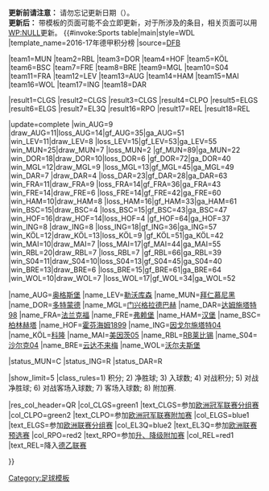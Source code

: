 <noinclude>'''更新前请注意：''' 请勿忘记更新日期（{{para|update}}）。<br />'''更新后：''' 带模板的页面可能不会立即更新，对于所涉及的条目，相关页面可以用[[WP:NULL]]更新。
</noinclude>{{#invoke:Sports table|main|style=WDL
|template_name=2016-17年德甲积分榜
|source=[http://www.dfb.de/bundesliga/spieltagtabelle/ DFB]

<!--Update team positions here-->
|team1=MUN |team2=RBL |team3=DOR |team4=HOF |team5=KÖL |team6=BSC |team7=FRE |team8=BRE |team9=MGL |team10=S04 |team11=FRA |team12=LEV |team13=AUG |team14=HAM |team15=MAI |team16=WOL |team17=ING |team18=DAR

<!--Update team qualifications here (defined below)-->
|result1=CLGS |result2=CLGS |result3=CLGS |result4=CLPO |result5=ELGS |result6=ELGS |result7=EL3Q
|result16=RPO |result17=REL |result18=REL

<!--Update team results here and then (if needed) positions above. Don't forget to update the date (update parameter)-->
|update=complete
|win_AUG=9 |draw_AUG=11|loss_AUG=14|gf_AUG=35|ga_AUG=51<!-- FC Augsburg -->
|win_LEV=11|draw_LEV=8 |loss_LEV=15|gf_LEV=53|ga_LEV=55<!-- Bayer Leverkusen -->
|win_MUN=25|draw_MUN=7 |loss_MUN=2 |gf_MUN=89|ga_MUN=22<!-- Bayern Munich -->
|win_DOR=18|draw_DOR=10|loss_DOR=6 |gf_DOR=72|ga_DOR=40<!-- Borussia Dortmund -->
|win_MGL=12|draw_MGL=9 |loss_MGL=13|gf_MGL=45|ga_MGL=49<!-- Borussia Mönchengladbach -->
|win_DAR=7 |draw_DAR=4 |loss_DAR=23|gf_DAR=28|ga_DAR=63<!-- Darmstadt 98 -->
|win_FRA=11|draw_FRA=9 |loss_FRA=14|gf_FRA=36|ga_FRA=43<!-- Eintracht Frankfurt-->
|win_FRE=14|draw_FRE=6 |loss_FRE=14|gf_FRE=42|ga_FRE=60<!-- SC Freiburg -->
|win_HAM=10|draw_HAM=8 |loss_HAM=16|gf_HAM=33|ga_HAM=61<!-- Hamburger SV -->
|win_BSC=15|draw_BSC=4 |loss_BSC=15|gf_BSC=43|ga_BSC=47<!-- Hertha BSC -->
|win_HOF=16|draw_HOF=14|loss_HOF=4 |gf_HOF=64|ga_HOF=37<!-- TSG Hoffenheim -->
|win_ING=8 |draw_ING=8 |loss_ING=18|gf_ING=36|ga_ING=57<!-- FC Ingolstadt -->
|win_KÖL=12|draw_KÖL=13|loss_KÖL=9 |gf_KÖL=51|ga_KÖL=42<!-- 1. FC Köln -->
|win_MAI=10|draw_MAI=7 |loss_MAI=17|gf_MAI=44|ga_MAI=55<!-- Mainz 05 -->
|win_RBL=20|draw_RBL=7 |loss_RBL=7 |gf_RBL=66|ga_RBL=39<!-- RB Leipzig -->
|win_S04=11|draw_S04=10|loss_S04=13|gf_S04=45|ga_S04=40<!-- Schalke 04 -->
|win_BRE=13|draw_BRE=6 |loss_BRE=15|gf_BRE=61|ga_BRE=64<!-- Werder Bremen -->
|win_WOL=10|draw_WOL=7 |loss_WOL=17|gf_WOL=34|ga_WOL=52<!-- VfL Wolfsburg -->

<!--Team definitions (wikilinks in table)-->
|name_AUG=[[奥格斯堡足球俱乐部|奥格斯堡]]
|name_LEV=[[勒沃库森足球俱乐部|勒沃库森]]
|name_MUN=[[拜仁慕尼黑]]
|name_DOR=[[多特蒙德足球俱樂部|多特蒙德]]
|name_MGL=[[门兴格拉德巴赫足球俱乐部|门兴格拉德巴赫]]
|name_DAR=[[达姆施塔特98]]
|name_FRA=[[法兰克福足球俱乐部|法兰克福]]
|name_FRE=[[弗赖堡体育俱乐部|弗赖堡]]
|name_HAM=[[汉堡足球俱乐部|汉堡]]
|name_BSC=[[柏林赫塔]]
|name_HOF=[[霍芬海姆1899]]
|name_ING=[[因戈尔施塔特04]]
|name_KÖL=[[科隆足球俱乐部|科隆]]
|name_MAI=[[美因茨05]]
|name_RBL=[[RB莱比锡]]
|name_S04=[[沙尔克04]]
|name_BRE=[[云达不来梅]]
|name_WOL=[[沃尔夫斯堡足球俱乐部|沃尔夫斯堡]]

<!--Status-->
|status_MUN=C
|status_ING=R
|status_DAR=R

<!--Table settings and rules-->
|show_limit=5
|class_rules=1) 积分; 2) 净胜球; 3) 入球数; 4) 对战积分; 5) 对战净胜球; 6) 对战客场入球数; 7) 客场入球数; 8) 附加赛.

<!--Qualification and relegation column definitions-->
|res_col_header=QR
|col_CLGS=green1 |text_CLGS=参加[[2017–18年歐洲冠軍聯賽#分組賽|欧洲冠军联赛分组赛]]
|col_CLPO=green2 |text_CLPO=参加[[2017–18年歐洲冠軍聯賽#附加賽|欧洲冠军联赛附加赛]]
|col_ELGS=blue1  |text_ELGS=参加[[2017–18年歐霸盃#分組賽|欧洲联赛分组赛]]
|col_EL3Q=blue2  |text_EL3Q=参加[[2017–18年歐霸盃#外圍賽第三圈|欧洲联赛预选赛]]
|col_RPO=red2    |text_RPO=参加[[#升、降级附加赛|升、降级附加赛]]
|col_REL=red1    |text_REL=降入[[2017年至2018年德国足球乙级联赛|德乙联赛]]

}}<noinclude>
{{documentation}}
{{Template reference list}}
[[Category:足球模板]]
</noinclude>
